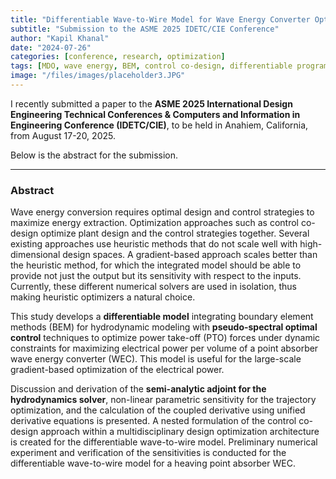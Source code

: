 ```yaml
---
title: "Differentiable Wave-to-Wire Model for Wave Energy Converter Optimization"
subtitle: "Submission to the ASME 2025 IDETC/CIE Conference"
author: "Kapil Khanal"
date: "2024-07-26"
categories: [conference, research, optimization]
tags: [MDO, wave energy, BEM, control co-design, differentiable programming]
image: "/files/images/placeholder3.JPG"
---
```


I recently submitted a paper to the **ASME 2025 International Design Engineering Technical Conferences & Computers and Information in Engineering Conference (IDETC/CIE)**, to be held in Anahiem, California, from August 17-20, 2025.

Below is the abstract for the submission.

***

### Abstract

Wave energy conversion requires optimal design and control strategies to maximize energy extraction. Optimization approaches such as control co-design optimize plant design and the control strategies together. Several existing approaches use heuristic methods that do not scale well with high-dimensional design spaces. A gradient-based approach scales better than the heuristic method, for which the integrated model should be able to provide not just the output but its sensitivity with respect to the inputs. Currently, these different numerical solvers are used in isolation, thus making heuristic optimizers a natural choice.

This study develops a **differentiable model** integrating boundary element methods (BEM) for hydrodynamic modeling with **pseudo-spectral optimal control** techniques to optimize power take-off (PTO) forces under dynamic constraints for maximizing electrical power per volume of a point absorber wave energy converter (WEC). This model is useful for the large-scale gradient-based optimization of the electrical power.

Discussion and derivation of the **semi-analytic adjoint for the hydrodynamics solver**, non-linear parametric sensitivity for the trajectory optimization, and the calculation of the coupled derivative using unified derivative equations is presented. A nested formulation of the control co-design approach within a multidisciplinary design optimization architecture is created for the differentiable wave-to-wire model. Preliminary numerical experiment and verification of the sensitivities is conducted for the differentiable wave-to-wire model for a heaving point absorber WEC. 